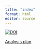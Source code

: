 ```yaml
---
title: "index"
format: html
editor: source
---
```


[![DOI](https://zenodo.org/badge/910548668.svg)](https://zenodo.org/badge/latestdoi/910548668)


[Analysis plan](https://dmcalli2.github.io/nma_more_covariates_public/analysis_plan.html)



